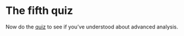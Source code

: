 # The fifth quiz

Now do the [quiz](https://causalmap.shinyapps.io/quizzes/#section-xlevel5)  to see if you've understood about advanced analysis.
